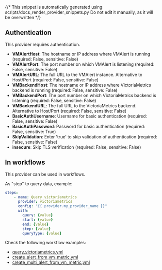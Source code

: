 {/* This snippet is automatically generated using scripts/docs_render_provider_snippets.py 
Do not edit it manually, as it will be overwritten */}

## Authentication
This provider requires authentication.
- **VMAlertHost**: The hostname or IP address where VMAlert is running (required: False, sensitive: False)
- **VMAlertPort**: The port number on which VMAlert is listening (required: False, sensitive: False)
- **VMAlertURL**: The full URL to the VMAlert instance. Alternative to Host/Port (required: False, sensitive: False)
- **VMBackendHost**: The hostname or IP address where VictoriaMetrics backend is running (required: False, sensitive: False)
- **VMBackendPort**: The port number on which VictoriaMetrics backend is listening (required: False, sensitive: False)
- **VMBackendURL**: The full URL to the VictoriaMetrics backend. Alternative to Host/Port (required: False, sensitive: False)
- **BasicAuthUsername**: Username for basic authentication (required: False, sensitive: False)
- **BasicAuthPassword**: Password for basic authentication (required: False, sensitive: True)
- **SkipValidation**: Enter 'true' to skip validation of authentication (required: False, sensitive: False)
- **insecure**: Skip TLS verification (required: False, sensitive: False)


## In workflows

This provider can be used in workflows.


As "step" to query data, example:
```yaml
steps:
    - name: Query victoriametrics
      provider: victoriametrics
      config: "{{ provider.my_provider_name }}"
      with:
        query: {value}  
        start: {value}  
        end: {value}  
        step: {value}  
        queryType: {value}  
```





Check the following workflow examples:
- [query_victoriametrics.yml](https://github.com/keephq/keep/blob/main/examples/workflows/query_victoriametrics.yml)
- [create_alert_from_vm_metric.yml](https://github.com/keephq/keep/blob/main/examples/workflows/create_alert_from_vm_metric.yml)
- [create_multi_alert_from_vm_metric.yml](https://github.com/keephq/keep/blob/main/examples/workflows/create_multi_alert_from_vm_metric.yml)
